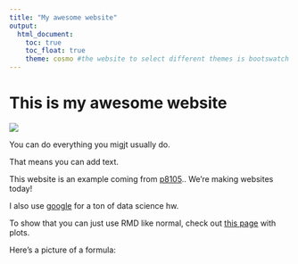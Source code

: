 ```yaml
---
title: "My awesome website"
output: 
  html_document:
    toc: true
    toc_float: true
    theme: cosmo #the website to select different themes is bootswatch
---
```


# This is my awesome website

![](https://media.giphy.com/media/drXGoW1iudhKw/giphy.gif)

You can do everything you migjt usually do.

That means you can add text.

This website is an example coming from [p8105](https://p8105.com/index.html).. We're making websites today!

I also use [google](https://www.google.com/?zx=1760624305316&no_sw_cr=1) for a ton of data science hw.

To show that you can just use RMD like normal, check out [this page](plots.html) with plots.


Here's a picture of a formula: 

